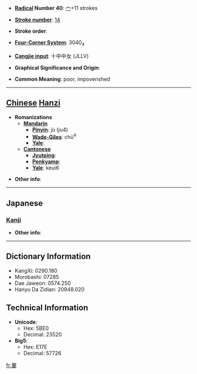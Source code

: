 * '''[[Wiktionary:Chinese radical index| Radical]] Number 40''': [[Wiktionary:Chinese radical index 宀|宀]]+11 strokes

* '''[[Wiktionary:Chinese total strokes index|Stroke number]]''': [[Wiktionary:Chinese total strokes index 14|14]]

* '''Stroke order''': 

* '''[[Wiktionary:Chinese four corner index|Four-Corner System]]''': 3040<sub>4</sub>

* '''[[Wiktionary:Chinese Cangjie index|Cangjie input]]''': 十中中女 (JLLV)

* '''Graphical Significance and Origin''': 

* '''Common Meaning''': poor, impoverished

----

== [[Chinese]] [[Hanzi]] ==

* '''Romanizations'''
** '''[[Mandarin]]'''
*** '''[[Pinyin]]''': jù (ju4)
*** '''[[Wade-Giles]]''': chü<sup>4</sup>
*** '''[[Yale]]''': 
** '''[[Cantonese]]'''
*** '''[[Jyutping]]''':
*** '''[[Penkyamp]]''': 
*** '''[[Yale]]''': keui6

* '''Other info''': 

----

==Japanese==
===[[Kanji]]===
{{kanji|on readings=[[く]] (ku), [[る]] (ru), [[ろわ]] (rowa)|kun readings=[[まずしい]] (mazushii), [[やつれる]] (yatsureru), [[ちひさい]] (chihisai)}}

* '''Other info''':  

----

== Dictionary Information ==

* KangXi: 0290.180
* Morobashi: 07285
* Dae Jaweon: 0574.250
* Hanyu Da Zidian: 20948.020

== Technical Information ==

* '''Unicode''':
** Hex: 5BE0
** Decimal: 23520
* '''Big5''':
** Hex: E17E
** Decimal: 57726

[[fr:寠]]